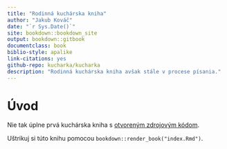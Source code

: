 ```yaml
--- 
title: "Rodinná kuchárska kniha"
author: "Jakub Kováč"
date: "`r Sys.Date()`"
site: bookdown::bookdown_site
output: bookdown::gitbook
documentclass: book
biblio-style: apalike
link-citations: yes
github-repo: kucharka/kucharka
description: "Rodinná kuchárska kniha avšak stále v procese písania."
---
```

 
# Úvod

Nie tak úplne prvá kuchárska kniha s [otvoreným zdrojovým kódom](https://github.com/kucharka/kucharka_code).

Uštrikuj si túto knihu pomocou `bookdown::render_book("index.Rmd")`.